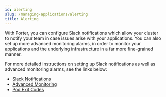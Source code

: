 ```yaml
---
id: alerting
slug: /managing-applications/alerting
title: Alerting
---
```


With Porter, you can configure Slack notifications which allow your cluster to notify your team in case issues arise with your applications. You can also set up more advanced monitoring alarms, in order to monitor your applications and the underlying infrastructure in a far more fine-grained manner.

For more detailed instructions on setting up Slack notifications as well as advanced monitoring alarms, see the links below:

- [Slack Notifications](./alerting/slack-notifications.mdx)
- [Advanced Monitoring](./alerting/advanced-monitoring.mdx)
- [Pod Exit Codes](./alerting/pod-exit-codes.mdx)
